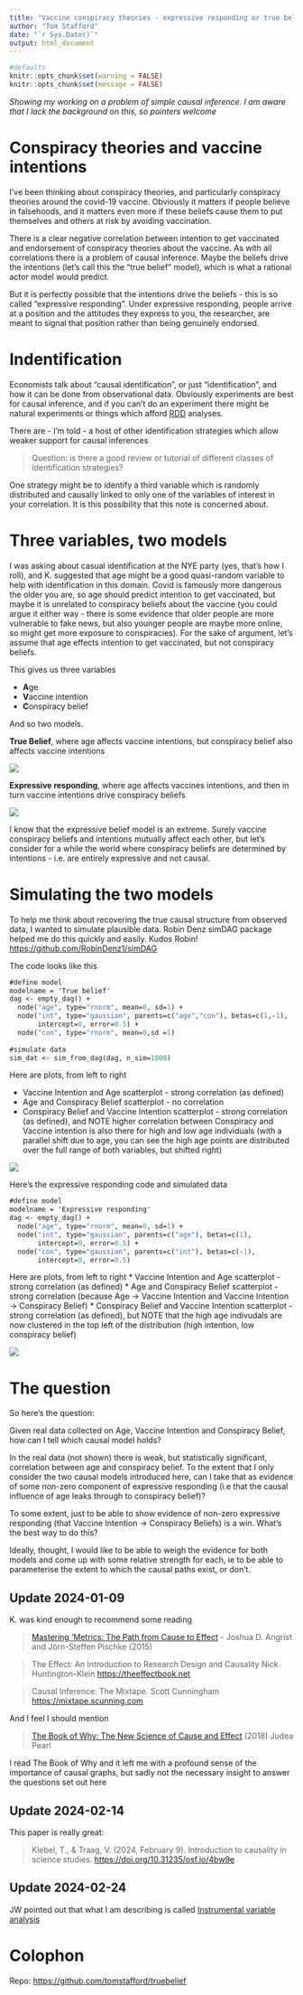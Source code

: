 ```yaml
---
title: "Vaccine conspiracy theories - expressive responding or true belief"
author: "Tom Stafford"
date: "`r Sys.Date()`"
output: html_document
---
```


```r
#defaults
knitr::opts_chunk$set(warning = FALSE)
knitr::opts_chunk$set(message = FALSE)

```

*Showing my working on a problem of simple causal inference. I am aware that I lack the background on this, so pointers welcome*

# Conspiracy theories and vaccine intentions

I've been thinking about conspiracy theories, and particularly conspiracy theories around the covid-19 vaccine. Obviously it matters if people believe in falsehoods, and it matters even more if these beliefs cause them to put themselves and others at risk by avoiding vaccination. 

There is a clear negative correlation between intention to get vaccinated and endorsement of conspiracy theories about the vaccine. As with all correlations there is a problem of causal inference. Maybe the beliefs drive the intentions (let's call this the "true belief" model), which is what a rational actor model would predict. 

But it is perfectly possible that the intentions drive the beliefs - this is so called "expressive responding". Under expressive responding, people arrive at a position and the attitudes they express to you, the researcher, are meant to signal that position rather than being genuinely endorsed. 

# Indentification

Economists talk about "causal identification", or just "identification", and how it can be done from observational data. Obviously experiments are best for causal inference, and if you can't do an experiment there might be natural experiments or things which afford [RDD](https://en.wikipedia.org/wiki/Regression_discontinuity_design) analyses.

There are - I'm told - a host of other identification strategies which allow weaker support for causal inferences

> Question: is there a good review or tutorial of different classes of identification strategies?

One strategy might be to identify a third variable which is randomly distributed and causally linked to only one of the variables of interest in your correlation. It is this possibility that this note is concerned about. 


# Three variables, two models

I was asking about casual identification at the NYE party (yes, that's how I roll), and K. suggested that age might be a good quasi-random variable to help with identification in this domain. Covid is famously more dangerous the older you are, so age should predict intention to get vaccinated, but maybe it is unrelated to conspiracy beliefs about the vaccine (you could argue it either way - there is some evidence that older people are more vulnerable to fake news, but also younger people are maybe more online, so might get more exposure to conspiracies). For the sake of argument, let's assume that age effects intention to get vaccinated, but not conspiracy beliefs.

This gives us three variables

 * **A**ge
 * **V**accine intention
 * **C**onspiracy belief
 
And so two models.

**True Belief**, where age affects vaccine intentions, but conspiracy belief also affects vaccine intentions

<img src="TB_dag.png">

**Expressive responding**, where age affects vaccines intentions, and then in turn vaccine intentions drive conspiracy beliefs


<img src="ER_dag.png">

I know that the expressive belief model is an extreme. Surely vaccine conspiracy beliefs and intentions mutually affect each other, but let's consider for a while the world where conspiracy beliefs are determined by intentions - i.e. are entirely expressive and not causal.


# Simulating the two models

To help me think about recovering the true causal structure from observed data, I wanted to simulate plausible data. Robin Denz simDAG package helped me do this quickly and easily. Kudos Robin! <https://github.com/RobinDenz1/simDAG>

The code looks like this

```e

#define model
modelname = 'True belief'
dag <- empty_dag() +
  node("age", type="rnorm", mean=0, sd=1) +
  node("int", type="gaussian", parents=c("age","con"), betas=c(1,-1),
       intercept=0, error=0.5) +
  node("con", type="rnorm", mean=0,sd =1)
  
#simulate data  
sim_dat <- sim_from_dag(dag, n_sim=1000)
```

Here are plots, from left to right

 * Vaccine Intention and Age scatterplot - strong correlation (as defined)
 * Age and Conspiracy Belief scatterplot - no correlation
 * Conspiracy Belief and Vaccine Intention scatterplot - strong correlation (as defined), and NOTE higher correlation between Conspiracy and Vaccine intention is also there for high and low age individuals (with a parallel shift due to age, you can see the high age points are distributed over the full range of both variables, but shifted right)

<img src="true.png">
  
Here's the expressive responding code and simulated data


```e

#define model
modelname = 'Expressive responding'
dag <- empty_dag() +
  node("age", type="rnorm", mean=0, sd=1) +
  node("int", type="gaussian", parents=c("age"), betas=c(1),
       intercept=0, error=0.5) +
  node("con", type="gaussian", parents=c("int"), betas=c(-1),
       intercept=0, error=0.5)
```

Here are plots, from left to right
* Vaccine Intention and Age scatterplot - strong correlation (as defined)
* Age and Conspiracy Belief scatterplot - strong correlation (because Age -> Vaccine Intention and Vaccine Intention -> Conspiracy Belief)
* Conspiracy Belief and Vaccine Intention scatterplot - strong correlation (as defined), but NOTE that the high age indivudals are now clustered in the top left of the distribution (high intention, low conspiracy belief)

<img src="expr.png">
  
# The question

So here's the question:

Given real data collected on Age, Vaccine Intention and Conspiracy Belief, how can I tell which causal model holds?

In the real data (not shown) there is weak, but statistically significant, correlation between age and conspiracy belief. To the extent that I only consider the two causal models introduced here, can I take that as evidence of some non-zero component of expressive responding (i.e that the causal influence of age leaks through to conspiracy belief)?

To some extent, just to be able to show evidence of non-zero expressive responding (that Vaccine Intention -> Conspiracy Beliefs) is a win. What's the best way to do this?

Ideally, thought, I would like to be able to weigh the evidence for both models and come up with some relative strength for each, ie to be able to parameterise the extent to which the causal paths exist, or don't.

## Update 2024-01-09

K. was kind enough to recommend some reading

>[Mastering 'Metrics: The Path from Cause to Effect](https://press.princeton.edu/books/paperback/9780691152844/mastering-metrics) - Joshua D. Angrist and Jörn-Steffen Pischke (2015) 

>The Effect: An Introduction to Research Design and Causality Nick Huntington-Klein <https://theeffectbook.net>

>Causal Inference: The Mixtape. Scott Cunningham
<https://mixtape.scunning.com>

And I feel I should mention

>[The Book of Why: The New Science of Cause and Effect](https://en.wikipedia.org/wiki/The_Book_of_Why) (2018) Judea Pearl

I read The Book of Why and it left me with a profound sense of the importance of causal graphs, but sadly not the necessary insight to answer the questions set out here


## Update 2024-02-14

This paper is really great:

> Klebel, T., & Traag, V. (2024, February 9). Introduction to causality in science studies. <https://doi.org/10.31235/osf.io/4bw9e>

## Update 2024-02-24

JW pointed out that what I am describing is called [Instrumental variable analysis](inhttps://en.wikipedia.org/wiki/Instrumental_variables_estimation)

# Colophon

Repo: <https://github.com/tomstafford/truebelief>
